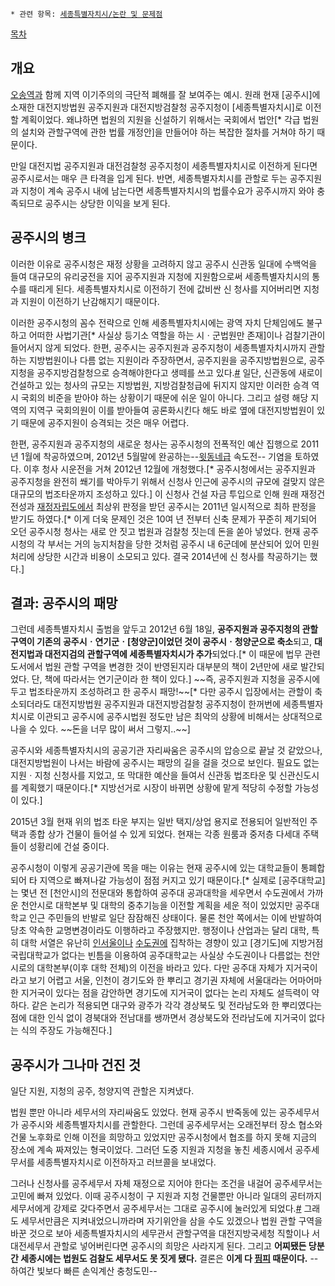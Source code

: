  * 관련 항목: [[세종특별자치시/논란 및 문제점]]

[[목차]]

== 개요 ==
[[오송역/논란|오송역]]과 함께 지역 이기주의의 극단적 폐해를 잘 보여주는 예시. 원래 현재 [공주시]에 소재한 대전지방법원 공주지원과 대전지방검찰청 공주지청이 [세종특별자치시]로 이전할 계획이었다. 왜냐하면 법원의 지원을 신설하기 위해서는 국회에서 법안[* 각급 법원의 설치와 관할구역에 관한 법률 개정안]을 만들어야 하는 복잡한 절차를 거쳐야 하기 때문이다.

만일 대전지법 공주지원과 대전검찰청 공주지청이 세종특별자치시로 이전하게 된다면 공주시로서는 매우 큰 타격을 입게 된다. 반면, 세종특별자치시를 관할로 두는 공주지원과 지청이 계속 공주시 내에 남는다면 세종특별자치시의 법률수요가 공주시까지 와야 충족되므로 공주시는 상당한 이익을 보게 된다. 

== 공주시의 병크 ==
이러한 이유로 공주시청은 재정 상황을 고려하지 않고 공주시 신관동 일대에 수백억을 들여 대규모의 유리궁전을 지어 공주지원과 지청에 지원함으로써 세종특별자치시의 통수를 때리게 된다. 세종특별자치시로 이전하기 전에 값비싼 신 청사를 지어버리면 지청과 지원이 이전하기 난감해지기 때문이다.

이러한 공주시청의 꼼수 전략으로 인해 세종특별자치시에는 광역 자치 단체임에도 불구하고 어떠한 사법기관[* 사실상 등기소 역할을 하는 시ㆍ군법원만 존재]이나 검찰기관이 들어서지 않게 되었다. 한편, 공주시는 공주지원과 공주지청이 세종특별자치시까지 관할하는 지방법원이나 다름 없는 지원이라 주장하면서, 공주지원을 공주지방법원으로, 공주지청을 공주지방검찰청으로 승격해야한다고 생떼를 쓰고 있다.[http://www.ggilbo.com/news/articleView.html?idxno=53684 #] 일단, 신관동에 새로이 건설하고 있는 청사의 규모는 지방법원, 지방검찰청급에 뒤지지 않지만 이러한 승격 역시 국회의 비준을 받아야 하는 상황이기 때문에 쉬운 일이 아니다. 그리고 설령 해당 지역의 지역구 국회의원이 이를 받아들여 공론화시킨다 해도 바로 옆에 대전지방법원이 있기 때문에 공주지원이 승격되는 것은 매우 어렵다.

한편, 공주지원과 공주지청의 새로운 청사는 공주시청의 전폭적인 예산 집행으로 2011년 1월에 착공하였으며, 2012년 5월말에 완공하는--[[조선민주주의인민공화국|윗동네]]급 속도전-- 기염을 토하였다. 이후 청사 시운전을 거쳐 2012년 12월에 개청했다.[* 공주시청에서는 공주지원과 공주지청을 완전히 쐐기를 박아두기 위해서 신청사 인근에 공주시의 규모에 걸맞지 않은 대규모의 법조타운까지 조성하고 있다.] 이 신청사 건설 자금 투입으로 인해 원래 재정건전성과 [[재정자립도]]에서 최상위 판정을 받던 공주시는 2011년 일시적으로 최하 판정을 받기도 하였다.[* 이게 더욱 문제인 것은 10여 년 전부터 신축 문제가 꾸준히 제기되어 오던 공주시청 청사는 새로 안 짓고 법원과 검찰청 짓는데 돈을 쏟아 넣었다. 현재 공주시청의 각 부서는 거의 능지처참을 당한 것처럼 공주시 내 6군데에 분산되어 있어 민원 처리에 상당한 시간과 비용이 소모되고 있다. 결국 2014년에 신 청사를 착공하기는 했다.]

== 결과: 공주시의 패망 ==
그런데 세종특별자치시 출범을 앞두고 2012년 6월 18일, '''공주지원과 공주지청의 관할구역이 기존의 공주시ㆍ연기군ㆍ[청양군]이었던 것이 공주시ㆍ청양군으로 축소'''되고, '''대전지법과 대전지검의 관할구역에 세종특별자치시가 추가'''되었다.[* 이 때문에 법무 관련 도서에서 법원 관할 구역을 변경한 것이 반영된지라 대부분의 책이 2년만에 새로 발간되었다. 단, 책에 따라서는 연기군이라 한 책이 있다.] ~~즉, 공주지원과 지청을 공주시에 두고 법조타운까지 조성하려고 한 공주시 패망!~~[* 다만 공주시 입장에서는 관할이 축소되더라도 대전지방법원 공주지원과 대전지방검찰청 공주지청이 한꺼번에 세종특별자치시로 이관되고 공주시에 공주시법원 정도만 남은 최악의 상황에 비해서는 상대적으로 나을 수 있다. ~~돈을 너무 많이 써서 그렇지..~~]

공주시와 세종특별자치시의 공공기관 자리싸움은 공주시의 압승으로 끝날 것 같았으나, 대전지방법원이 나서는 바람에 공주시는 패망의 길을 걸을 것으로 보인다. 필요도 없는 지원ㆍ지청 신청사를 지었고, 또 막대한 예산을 들여서 신관동 법조타운 및 신관신도시를 계획했기 때문이다.[* 지방선거로 시장이 바뀌면 상황에 맡게 적당히 수정할 가능성이 있다.]

2015년 3월 현재 위의 법조 타운 부지는 일반 택지/상업 용지로 전용되어 일반적인 주택과 종합 상가 건물이 들어설 수 있게 되었다. 현재는 각종 원룸과 중저층 다세대 주택들이 성황리에 건설 중이다.

공주시청이 이렇게 공공기관에 목을 매는 이유는 현재 공주시에 있는 대학교들이 통폐합되어 타 지역으로 빠져나갈 가능성이 점점 커지고 있기 때문이다.[* 실제로 [공주대학교]는 몇년 전 [천안시]의 전문대와 통합하여 공주대 공과대학을 세우면서 수도권에서 가까운 천안시로 대학본부 및 대학의 중추기능을 이전할 계획을 세운 적이 있었지만 공주대학교 인근 주민들의 반발로 일단 잠잠해진 상태이다. 물론 천안 쪽에서는 이에 반발하여 당초 약속한 교명변경이라도 이행하라고 주장했지만. 행정이나 산업과는 달리 대학, 특히 대학 서열은 유난히 [[인서울]]이나 [[수도권]]에 집착하는 경향이 있고 [경기도]에 지방거점국립대학교가 없다는 빈틈을 이용하여 공주대학교는 사실상 수도권이나 다름없는 천안시로의 대학본부(이후 대학 전체)의 이전을 바라고 있다. 다만 공주대 자체가 지거국이라고 보기 어렵고 서울, 인천이 경기도와 한 뿌리고 경기권 자체에 서울대라는 어마어마한 지거국이 있다는 점을 감안하면 경기도에 지거국이 없다는 논리 자체도 설득력이 약하다. 같은 논리가 적용되면 대구와 광주가 각각 경상북도 및 전라남도와 한 뿌리였다는 점에 대한 인식 없이 경북대와 전남대를 쌩까면서 경상북도와 전라남도에 지거국이 없다는 식의 주장도 가능해진다.]

== 공주시가 그나마 건진 것 ==
일단 지원, 지청의 공주, 청양지역 관할은 지켜냈다.

법원 뿐만 아니라 세무서의 자리싸움도 있었다. 현재 공주시 반죽동에 있는 공주세무서가 공주시와 세종특별자치시를 관할한다. 그런데 공주세무서는 오래전부터 장소 협소와 건물 노후화로 인해 이전을 희망하고 있었지만 공주시청에서 협조를 하지 못해 지금의 장소에 계속 짜져있는 형국이었다. 그러던 도중 지원과 지청을 놓친 세종시에서 공주세무서를 세종특별자치시로 이전하자고 러브콜을 보내었다.

그러나 신청사를 공주세무서 자체 재정으로 지어야 한다는 조건을 내걸어 공주세무서는 고민에 빠져 있었다. 이때 공주시청이 구 지원과 지청 건물뿐만 아니라 일대의 공터까지 세무서에게 강제로 갖다주면서 공주세무서는 그대로 공주시에 눌러있게 되었다.[http://www.dtnews24.com/news/articleView.html?idxno=87627 #] 그래도 세무서만큼은 지켜내었으니까라며 자기위안을 삼을 수도 있겠으나 법원 관할 구역을 바꾼 것으로 보아 세종특별자치시의 세무관서 관할구역을 대전지방국세청 직할이나 서대전세무서 관할로 넣어버린다면 공주시의 희망은 사라지게 된다. 그리고 '''어찌됐든 당분간 세종시에는 법원도 검찰도 세무서도 못 짓게 됐다.''' 결론은 '''이게 다 [[핌피]] 때문이다.''' --하여간 빛보다 빠른 손익계산 충청도민--
